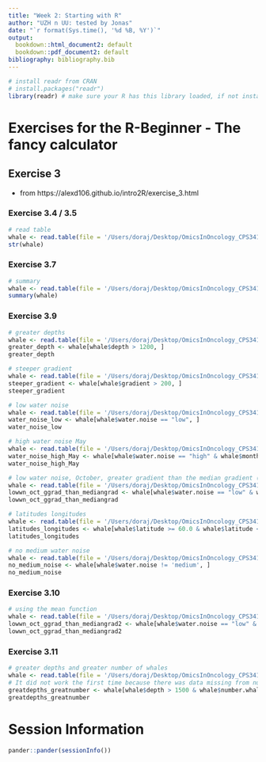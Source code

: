 ```yaml
---
title: "Week 2: Starting with R"
author: "UZH n UU: tested by Jonas"
date: "`r format(Sys.time(), '%d %B, %Y')`"
output:
  bookdown::html_document2: default
  bookdown::pdf_document2: default
bibliography: bibliography.bib
---
```


```r
# install readr from CRAN
# install.packages("readr")
library(readr) # make sure your R has this library loaded, if not install it (see line above)
```

# Exercises for the R-Beginner - The fancy calculator

## Exercise 3
* from https://alexd106.github.io/intro2R/exercise_3.html

### Exercise 3.4 / 3.5
```r
# read table
whale <- read.table(file = '/Users/doraj/Desktop/OmicsInOncology_CPS341nBio435_FS25/whaledata.txt', header = TRUE, sep = "\t", stringsAsFactors = TRUE)
str(whale)
```
### Exercise 3.7 
```r
# summary
whale <- read.table(file = '/Users/doraj/Desktop/OmicsInOncology_CPS341nBio435_FS25/whaledata.txt', header = TRUE, sep = "\t", stringsAsFactors = TRUE)
summary(whale)
```
### Exercise 3.9 
```r
# greater depths
whale <- read.table(file = '/Users/doraj/Desktop/OmicsInOncology_CPS341nBio435_FS25/whaledata.txt', header = TRUE, sep = "\t", stringsAsFactors = TRUE)
greater_depth <- whale[whale$depth > 1200, ]
greater_depth
```

```r
# steeper gradient
whale <- read.table(file = '/Users/doraj/Desktop/OmicsInOncology_CPS341nBio435_FS25/whaledata.txt', header = TRUE, sep = "\t", stringsAsFactors = TRUE)
steeper_gradient <- whale[whale$gradient > 200, ]
steeper_gradient
```

```r
# low water noise
whale <- read.table(file = '/Users/doraj/Desktop/OmicsInOncology_CPS341nBio435_FS25/whaledata.txt', header = TRUE, sep = "\t", stringsAsFactors = TRUE)
water_noise_low <- whale[whale$water.noise == "low", ]
water_noise_low
```

```r
# high water noise May
whale <- read.table(file = '/Users/doraj/Desktop/OmicsInOncology_CPS341nBio435_FS25/whaledata.txt', header = TRUE, sep = "\t", stringsAsFactors = TRUE)
water_noise_high_May <- whale[whale$water.noise == "high" & whale$month == "May", ]
water_noise_high_May
```

```r
# low water noise, October, greater gradient than the median gradient (132)
whale <- read.table(file = '/Users/doraj/Desktop/OmicsInOncology_CPS341nBio435_FS25/whaledata.txt', header = TRUE, sep = "\t", stringsAsFactors = TRUE)
lowwn_oct_ggrad_than_mediangrad <- whale[whale$water.noise == "low" & whale$month == "October" & whale$gradient > 132, ]
lowwn_oct_ggrad_than_mediangrad
```

```r
# latitudes longitudes
whale <- read.table(file = '/Users/doraj/Desktop/OmicsInOncology_CPS341nBio435_FS25/whaledata.txt', header = TRUE, sep = "\t", stringsAsFactors = TRUE)
latitudes_longitudes <- whale[whale$latitude >= 60.0 & whale$latitude <= 61.0 & whale$longitude >= -6.0 & whale$longitude <= -4.0, ]
latitudes_longitudes
```

```r
# no medium water noise
whale <- read.table(file = '/Users/doraj/Desktop/OmicsInOncology_CPS341nBio435_FS25/whaledata.txt', header = TRUE, sep = "\t", stringsAsFactors = TRUE)
no_medium_noise <- whale[whale$water.noise != 'medium', ]
no_medium_noise
```
### Exercise 3.10
```r
# using the mean function
whale <- read.table(file = '/Users/doraj/Desktop/OmicsInOncology_CPS341nBio435_FS25/whaledata.txt', header = TRUE, sep = "\t", stringsAsFactors = TRUE)
lowwn_oct_ggrad_than_mediangrad2 <- whale[whale$water.noise == "low" & whale$month == "October" & whale$gradient > median(whale$gradient), ]
lowwn_oct_ggrad_than_mediangrad2
```
### Exercise 3.11
```r
# greater depths and greater number of whales
whale <- read.table(file = '/Users/doraj/Desktop/OmicsInOncology_CPS341nBio435_FS25/whaledata.txt', header = TRUE, sep = "\t", stringsAsFactors = TRUE)
# It did not work the first time because there was data missing from number of whales. The solution is to exclude that data when calculating the mean.
greatdepths_greatnumber <- whale[whale$depth > 1500 & whale$number.whales > mean(whale$number.whales, na.rm = TRUE), ]
greatdepths_greatnumber
```
# Session Information

```r
pander::pander(sessionInfo())
```


